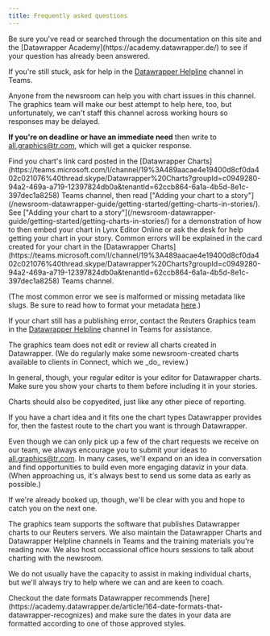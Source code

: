 ```yaml
---
title: Frequently asked questions
---
```



<ExpandDetails title="Where can I get help with my Datawrapper chart?">
  Be sure you've read or searched through the documentation on this site and the [Datawrapper Academy](https://academy.datawrapper.de/) to see if your question has already been answered.
  
  If you're still stuck, ask for help in the [Datawrapper Helpline](https://teams.microsoft.com/l/channel/19%3a2cfe992b82e14e599bd7ad7eca59c324%40thread.skype/%25E2%2598%258E%25EF%25B8%258F%2520Datawrapper%2520helpline?groupId=c0949280-94a2-469a-a719-12397824db0a&tenantId=62ccb864-6a1a-4b5d-8e1c-397dec1a8258) channel in Teams.

  Anyone from the newsroom can help you with chart issues in this channel. The graphics team will make our best attempt to help here, too, but unfortunately, we can't staff this channel across working hours so responses may be delayed.

  **If you're on deadline or have an immediate need** then write to [all.graphics@tr.com](mailto:all.graphics@thomsonreuters.com), which will get a quicker response.
</ExpandDetails>


<ExpandDetails title="I published my chart in Datawrapper. Now what?">
  Find you chart's link card posted in the [Datawrapper Charts](https://teams.microsoft.com/l/channel/19%3A489aacae4e19400d8cf0da402c021076%40thread.skype/Datawrapper%20Charts?groupId=c0949280-94a2-469a-a719-12397824db0a&tenantId=62ccb864-6a1a-4b5d-8e1c-397dec1a8258) Teams channel, then read ["Adding your chart to a story"](/newsroom-datawrapper-guide/getting-started/getting-charts-in-stories/).
</ExpandDetails>

<ExpandDetails title="How do I include my chart in my story?">
  See ["Adding your chart to a story"](/newsroom-datawrapper-guide/getting-started/getting-charts-in-stories/) for a demonstration of how to then embed your chart in Lynx Editor Online or ask the desk for help getting your chart in your story.
</ExpandDetails>

<ExpandDetails title="My chart has an error when publishing. What do I do?">
  Common errors will be explained in the card created for your chart in the [Datawrapper Charts](https://teams.microsoft.com/l/channel/19%3A489aacae4e19400d8cf0da402c021076%40thread.skype/Datawrapper%20Charts?groupId=c0949280-94a2-469a-a719-12397824db0a&tenantId=62ccb864-6a1a-4b5d-8e1c-397dec1a8258) Teams channel. 
  
  (The most common error we see is malformed or missing metadata like slugs. Be sure to read how to format your metadata [here](/newsroom-datawrapper-guide/getting-started/making-your-first-chart#filling-out-the-metadata-for-you-chart).)

  If your chart still has a publishing error, contact the Reuters Graphics team in the [Datawrapper Helpline](https://teams.microsoft.com/l/channel/19%3a2cfe992b82e14e599bd7ad7eca59c324%40thread.skype/%25E2%2598%258E%25EF%25B8%258F%2520Datawrapper%2520helpline?groupId=c0949280-94a2-469a-a719-12397824db0a&tenantId=62ccb864-6a1a-4b5d-8e1c-397dec1a8258) channel in Teams for assistance.
</ExpandDetails>

<ExpandDetails title="Who edits Datawrapper charts?">
  The graphics team does not edit or review all charts created in Datawrapper. (We do regularly make some newsroom-created charts available to clients in Connect, which we _do_ review.)

  In general, though, your regular editor is your editor for Datawrapper charts. Make sure you show your charts to them before including it in your stories.

  Charts should also be copyedited, just like any other piece of reporting.
</ExpandDetails>

<ExpandDetails title="When should I pitch a chart to Reuters Graphics and when should I use Datawrapper?">
  If you have a chart idea and it fits one the chart types Datawrapper provides for, then the fastest route to the chart you want is through Datawrapper.

  Even though we can only pick up a few of the chart requests we receive on our team, we always encourage you to submit your ideas to [all.graphics@tr.com](mailto:all.graphics@thomsonreuters.com). In many cases, we'll expand on an idea in conversation and find opportunities to build even more engaging dataviz in your data. (When approaching us, it's always best to send us some data as early as possible.)

  If we're already booked up, though, we'll be clear with you and hope to catch you on the next one.
</ExpandDetails>


<ExpandDetails title="What's the Reuters Graphics team's role in supporting Datawrapper?">
  The graphics team supports the software that publishes Datawrapper charts to our Reuters servers. We also maintain the Datawrapper Charts and Datawrapper Helpline channels in Teams and the training materials you're reading now. We also host occassional office hours sessions to talk about charting with the newsroom.

  We do not usually have the capacity to assist in making individual charts, but we'll always try to help where we can and are keen to coach.
</ExpandDetails>

<ExpandDetails title="How do I make Datawrapper recognise dates in my data?">
  Checkout the date formats Datawrapper recommends [here](https://academy.datawrapper.de/article/164-date-formats-that-datawrapper-recognizes) and make sure the dates in your data are formatted according to one of those approved styles.
</ExpandDetails>
